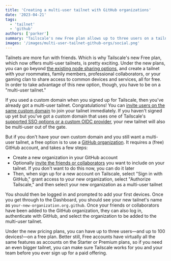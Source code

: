 ```yaml
---
title: 'Creating a multi-user tailnet with GitHub organizations'
date: '2023-04-21'
tags:
  - 'tailnet'
  - 'github'
authors: ['parker']
summary: "Tailscale's new Free plan allows up to three users on a tailnet. Here's how you can use GitHub organizations to make that happen."
images: '/images/multi-user-tailnet-github-orgs/social.png'
---
```


Tailnets are more fun with friends. Which is why Tailscale's new Free plan, which now offers multi-user tailnets, is pretty exciting. Under the new plans, you can go beyond [the existing node sharing options](https://tailscale.com/kb/1084/sharing/), and create a tailnet with your roommates, family members, professional collaborators, or your gaming clan to share access to common devices and services, all for free. In order to take advantage of this new option, though, you have to be on a "multi-user tailnet."

If you used a custom domain when you signed up for Tailscale, then you've already got a multi-user tailnet. Congratulations! You can [invite users on the same custom domain](https://tailscale.com/kb/1064/invite-team-members/) to join your tailnet immediately. If you haven't signed up yet but you've got a custom domain that uses one of Tailscale's [supported SSO options or a custom OIDC provider](https://tailscale.com/kb/1013/sso-providers/), your new tailnet will also be multi-user out of the gate.

But if you don't have your own custom domain and you still want a multi-user tailnet, a free option is to use a [GitHub organization](https://docs.github.com/en/organizations/collaborating-with-groups-in-organizations/about-organizations). It requires a (free) GitHub account, and takes a few steps:

- Create a new organization in your GitHub account
- Optionally [invite the friends or collaborators](https://docs.github.com/en/organizations/managing-membership-in-your-organization/inviting-users-to-join-your-organization) you want to include on your tailnet. If you don't want to do this now, you can do it later
- Then, when sign up for a new account on Tailscale, select "Sign in with GitHub," grant access to your new organization, select "Authorize Tailscale," and then select your new organization as a multi-user tailnet

You should then be logged in and prompted to add your first devices. Once you get through to the Dashboard, you should see your new tailnet's name as `your-new-organization.org.github`. Once your friends or collaborators have been added to the GitHub organization, they can also log in, authenticate with GitHub, and select the organization to be added to the multi-user tailnet.

Under the new pricing plans, you can have up to three users—and up to 100 devices!—on a free plan. Better still, Free accounts have virtually all the same features as accounts on the Starter or Premium plans, so if you need an even bigger tailnet, you can make sure Tailscale works for you and your team before you ever sign up for a paid offering.
